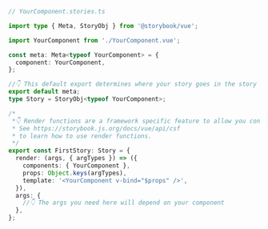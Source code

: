```ts
// YourComponent.stories.ts

import type { Meta, StoryObj } from '@storybook/vue';

import YourComponent from './YourComponent.vue';

const meta: Meta<typeof YourComponent> = {
  component: YourComponent,
};

//👇 This default export determines where your story goes in the story list
export default meta;
type Story = StoryObj<typeof YourComponent>;

/*
 *👇 Render functions are a framework specific feature to allow you control on how the component renders.
 * See https://storybook.js.org/docs/vue/api/csf
 * to learn how to use render functions.
 */
export const FirstStory: Story = {
  render: (args, { argTypes }) => ({
    components: { YourComponent },
    props: Object.keys(argTypes),
    template: '<YourComponent v-bind="$props" />',
  }),
  args: {
    //👇 The args you need here will depend on your component
  },
};
```
